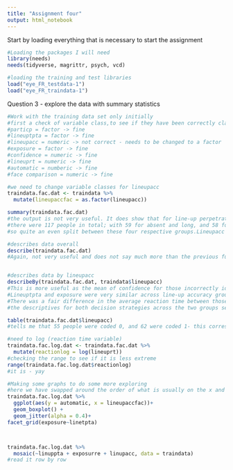 ```yaml
---
title: "Assignment four"
output: html_notebook
---
```

Start by loading everything that is necessary to start the assignment
```r
#Loading the packages I will need
library(needs)
needs(tidyverse, magrittr, psych, vcd)

#loading the training and test libraries
load("eye_FR_testdata-1")
load("eye_FR_traindata-1")
```
Question 3 - explore the data with summary statistics
```r
#Work with the training data set only initially
#first a check of variable class,to see if they have been correctly classified
#particp = factor -> fine
#lineuptpta = factor -> fine
#lineupacc = numeric -> not correct - needs to be changed to a factor
#exposure = factor -> fine
#confidence = numeric -> fine
#lineuprt = numeric -> fine
#automatic = numberic -> fine
#face comparison = numeric -> fine

#we need to change variable classes for lineupacc
traindata.fac.dat <- traindata %>% 
  mutate(lineupaccfac = as.factor(lineupacc))

summary(traindata.fac.dat)
#the output is not very useful. It does show that for line-up perpetrator presence and exposure
#there were 117 people in total; with 59 for absent and long, and 58 for present and short - 
#so quite an even split between these four respective groups.Lineupacc is a binary variable so #this information is not very helpful. Confidence looks like it should be fairly normally #distributed  as the median and mean are very similar and there is about 30 points difference to #the 1st and 3rd quartile.The range on line-up reaction time looks large, suggesting this needs #a transformation and/or outliers need to be removed.It also looks like it might be very #positively skewed.The output for face comparison and automatic also is not very useful because of them being based on a likert scale score. The converted lineupacc variable now gives a count of 55 people who identified incorrectly, and 62 who identified correctly.

#describes data overall
describe(traindata.fac.dat)
#Again, not very useful and does not say much more than the previous function


#describes data by lineupacc
describeBy(traindata.fac.dat, traindata$lineupacc)
#This is more useful as the mean of confidence for those incorrectly identifying the target seemed lower (46.76), than for those participants correctly identifying targets (63.88) - suggesting a relationship may exist between confidence and correctly identifying a target. The median of confidence is also quite different between those who incorrectly identify targets (50) and those who correctly identify targets (60) - again suggesting a relationship between these variables.
#Lineuptpta and exposure were very similar across line-up accuracy groups
#There was a fair difference in the average reaction time between those who incorrectly identified a target (32265.05s) and those who correctly identified a target (250126.23s). The medians between these two respective groups were also quite different (24265s-inaccurate, and 19905s - accurate)- suggesting that those who correctly identified targets had quicker reaction times than those who incorrectly identified targets.
#the descriptives for both decision strategies across the two groups seemed quite similar

table(traindata.fac.dat$lineupacc)
#tells me that 55 people were coded 0, and 62 were coded 1- this corresponds to the lineupacc groups so I have correctly interpreted the descriptives

#need to log (reaction time variable)
traindata.fac.log.dat <- traindata.fac.dat %>% 
  mutate(reactionlog = log(lineuprt))
#checking the range to see if it is less extreme
range(traindata.fac.log.dat$reactionlog)
#it is - yay

#Making some graphs to do some more exploring
#here we have swapped around the order of what is usually on the x and the y
traindata.fac.log.dat %>% 
  ggplot(aes(y = automatic, x = lineupaccfac))+
  geom_boxplot() +
  geom_jitter(alpha = 0.4)+
facet_grid(exposure~linetpta)



traindata.fac.log.dat %>% 
  mosaic(~linuppta + exposurre + linupacc, data = traindata)
#read it row by row

```

